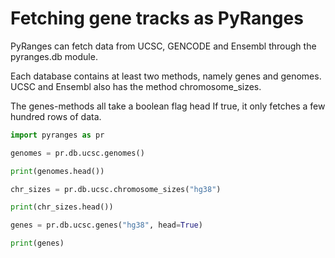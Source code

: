 # Fetching gene tracks as PyRanges

PyRanges can fetch data from UCSC, GENCODE and Ensembl through the pyranges.db module.

Each database contains at least two methods, namely genes and genomes. UCSC and
Ensembl also has the method chromosome_sizes.

The genes-methods all take a boolean flag head If true, it only fetches a few hundred rows of data.

```python
import pyranges as pr

genomes = pr.db.ucsc.genomes()

print(genomes.head())

chr_sizes = pr.db.ucsc.chromosome_sizes("hg38")

print(chr_sizes.head())

genes = pr.db.ucsc.genes("hg38", head=True)

print(genes)
```
